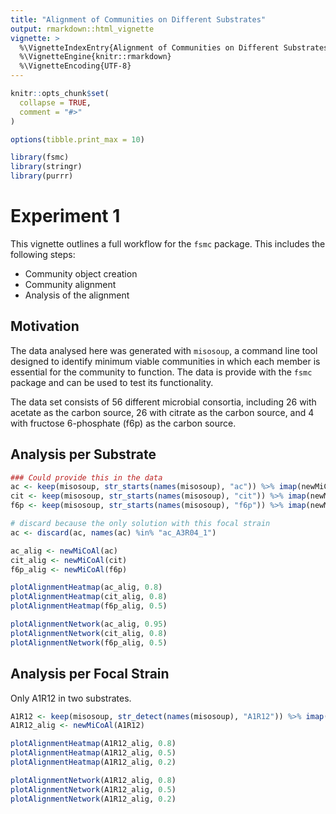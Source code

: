 ```yaml
---
title: "Alignment of Communities on Different Substrates"
output: rmarkdown::html_vignette
vignette: >
  %\VignetteIndexEntry{Alignment of Communities on Different Substrates}
  %\VignetteEngine{knitr::rmarkdown}
  %\VignetteEncoding{UTF-8}
---
```


```r
knitr::opts_chunk$set(
  collapse = TRUE,
  comment = "#>"
)

options(tibble.print_max = 10)

```

```r
library(fsmc)
library(stringr)
library(purrr)
```

# Experiment 1


This vignette outlines a full workflow for the `fsmc` package. This includes the following steps:

- Community object creation
- Community alignment 
- Analysis of the alignment

## Motivation

The data analysed here was generated with `misosoup`, a command line tool designed to identify minimum viable communities in which each member is essential for the community to function. The data is provide with the `fsmc` package and can be used to test its functionality. 

The data set consists of 56 different microbial consortia, including 26 with acetate as the carbon source, 26 with citrate as the carbon source, and 4 with fructose 6-phosphate (f6p) as the carbon source. 


## Analysis per Substrate
```r
### Could provide this in the data
ac <- keep(misosoup, str_starts(names(misosoup), "ac")) %>% imap(newMiCo)
cit <- keep(misosoup, str_starts(names(misosoup), "cit")) %>% imap(newMiCo)
f6p <- keep(misosoup, str_starts(names(misosoup), "f6p")) %>% imap(newMiCo)
```

```r
# discard because the only solution with this focal strain
ac <- discard(ac, names(ac) %in% "ac_A3R04_1")
```

```r
ac_alig <- newMiCoAl(ac)
cit_alig <- newMiCoAl(cit)
f6p_alig <- newMiCoAl(f6p)
```

```r
plotAlignmentHeatmap(ac_alig, 0.8)
plotAlignmentHeatmap(cit_alig, 0.8)
plotAlignmentHeatmap(f6p_alig, 0.5)
```
```r
plotAlignmentNetwork(ac_alig, 0.95)
plotAlignmentNetwork(cit_alig, 0.8)
plotAlignmentNetwork(f6p_alig, 0.5)
```




## Analysis per Focal Strain

Only A1R12 in two substrates.

```r
A1R12 <- keep(misosoup, str_detect(names(misosoup), "A1R12")) %>% imap(newMiCo)
A1R12_alig <- newMiCoAl(A1R12)
```

```r
plotAlignmentHeatmap(A1R12_alig, 0.8)
plotAlignmentHeatmap(A1R12_alig, 0.5)
plotAlignmentHeatmap(A1R12_alig, 0.2)
```

```r
plotAlignmentNetwork(A1R12_alig, 0.8)
plotAlignmentNetwork(A1R12_alig, 0.5)
plotAlignmentNetwork(A1R12_alig, 0.2)
```


